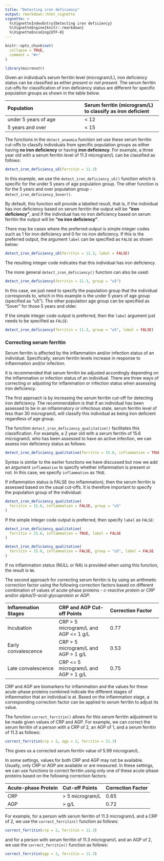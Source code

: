 ```yaml
---
title: "Detecting iron deficiency"
output: rmarkdown::html_vignette
vignette: >
  %\VignetteIndexEntry{Detecting iron deficiency}
  %\VignetteEngine{knitr::rmarkdown}
  %\VignetteEncoding{UTF-8}
---
```


```r
knitr::opts_chunk$set(
  collapse = TRUE,
  comment = "#>"
)
```

```r
library(micronutr)
```

Given an individual's serum ferritin level (microgram/L), iron deficiency status can be classified as either *present* or *not present*. The serum ferritin cut-offs for classification of iron deficiency status are different for specific population groups as shown in the table below.

**Population** | **Serum ferritin (microgram/L) to classify as iron deficient** 
:--- | :--- 
under 5 years of age |	< 12
5 years and over | < 15

The functions in the `detect_anaemia` function set use these serum ferritin cut-offs to classify individuals from specific population groups as either having **no iron deficiency** or having **iron deficiency**. For example, a three year old with a serum ferritin level of 11.3 microgram/L can be classified as follows:

```r
detect_iron_deficiency_u5(ferritin = 11.3)
```

In this example, we use the `detect_iron_deficiency_u5()` function which is specific for the under 5 years of age population group. The other function is for the 5 years and over population group - `detect_iron_deficiency_5over()`.

By default, this function will provide a labelled result, that is, if the individual has iron deficiency based on serum ferritin the output will be **"iron deficiency"**, and if the individual has no iron deficiency based on serum ferritin the output will be **"no iron deficiency"**.

There may be cases where the preferred output is simple integer codes such as 1 for iron deficiency and 0 for no iron deficiency. If this is the preferred output, the argument `label` can be specified as `FALSE` as shown below:

```r
detect_iron_deficiency_u5(ferritin = 11.3, label = FALSE)
```

The resulting integer code indicates that this individual has iron deficiency.

The more general `detect_iron_deficiency()` function can also be used:

```r
detect_iron_deficiency(ferritin = 11.3, group = "u5")
```

In this case, we just need to specify the population group that the individual corresponds to, which in this example is the under 5 years of age group (specified as "u5"). The other population age group can be specified as "5over" for those 5 years and older.

If the simple integer code output is preferred, then the `label` argument just needs to be specified as `FALSE`:

```r
detect_iron_deficiency(ferritin = 11.3, group = "u5", label = FALSE)
```

### Correcting serum ferritin

Serum ferritin is affected by the inflammation and/or infection status of an individual. Specifically, serum ferritin levels increase in response to inflammation and/or infection. 

It is recommended that serum ferritin be adjusted accordingly depending on the inflammation or infection status of an individual. There are three ways of correcting or adjusting for inflammation or infection status when assessing iron deficiency.

The first approach is by increasing the serum ferritin cut-off for detecting iron deficiency. The recommendation is that if an individual has been assessed to be in an inflammatory or infectious state, serum ferritin level of less than 30 microgram/L will classify this individual as being iron deficient regardless of age group.

The function `detect_iron_deficiency_qualitative()` facilitates this classification. For example, a 2 year old with a serum ferritin of 15.6 microgram/L who has been assessed to have an active infection, we can assess iron deficiency status as follows:

```r
detect_iron_deficiency_qualitative(ferritin = 15.6, inflammation = TRUE)
```

Syntax is similar to the earlier functions we have discussed but now we add an argument `inflammation` to specify whether inflammation is present or not. In this case, we specify `inflammation` as `TRUE`.

If inflammation status is FALSE (no inflammation), then the serum ferritin is assessed based on the usual cut-offs. It is therefore important to specify the population group of the individual:

```r
detect_iron_deficiency_qualitative(
  ferritin = 15.6, inflammation = FALSE, group = "u5"
)
```

If the simple integer code output is preferred, then specify `label` as `FALSE`:

```r
detect_iron_deficiency_qualitative(
  ferritin = 15.6, inflammation = TRUE, label = FALSE
)
```

```r
detect_iron_deficiency_qualitative(
  ferritin = 15.6, inflammation = FALSE, group = "u5", label = FALSE
)
```

If no inflammation status (NULL or NA) is provided when using this function, the result is `NA`.

The second approach for correcting serum ferritin is by using an arithmetic correction factor using the following correction factors based on different combination of values of acute-phase proteins - *c-reactive protein or CRP* and/or *alpha(1)-acid-glycoprotein or AGP*:

**Inflammation Stages** | **CRP and AGP Cut-off Points** | **Correction Factor**
:--- | :--- | :---
Incubation | CRP > 5 microgram/L and AGP <= 1 g/L | 0.77
Early convalescence | CRP > 5 microgram/L and AGP > 1 g/L | 0.53
Late convalescence | CRP <= 5 microgram/L and AGP > 1 g/L | 0.75

CRP and AGP are biomarkers for inflammation and the values for these acute-phase proteins combined indicate the different stages of inflammation that an individual is at. Based on the inflammation stage, a corresponding correction factor can be applied to serum ferritin to adjust its value.

The function `correct_ferritin()` allows for this serum ferritin adjustment to be made given values of CRP and AGP. For example, we can correct the serum ferritin of a person with a CRP of 2, an AGP of 1, and a serum ferritin of 11.3 as follows:

```r
correct_ferritin(crp = 2, agp = 2, ferritin = 11.3)
```

This gives us a corrected serum ferritin value of 5.99 microgram/L.

In some settings, values for both CRP and AGP may not be available. Usually, only CRP or AGP are available or are measured. In these settings, we can use functions to correct ferritin using only one of these acute-phase proteins based on the following correction factors:

**Acute-phase Protein** | **Cut-off Points** | **Correction Factor**
:--- | :--- | :---
CRP | > 5 microgram/L | 0.65
AGP | > g/L | 0.72

For example, for a person with serum ferritin of 11.3 microgram/L and a CRP of 2, we use the `correct_ferritin()` function as follows:

```r
correct_ferritin(crp = 2, ferritin = 11.3)
```

and for a person with serum ferritin of 11.3 microgram/L and an AGP of 2, we use the `correct_ferritin()` function as follows:

```r
correct_ferritin(agp = 2, ferritin = 11.3)
```

<br/>
<br/>
